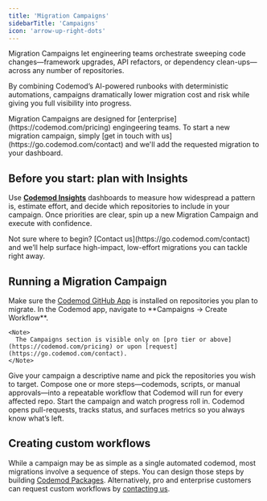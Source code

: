 ```yaml
---
title: 'Migration Campaigns'
sidebarTitle: 'Campaigns'
icon: 'arrow-up-right-dots'
---
```



Migration Campaigns let engineering teams orchestrate sweeping code changes—framework upgrades, API refactors, or dependency clean-ups—across any number of repositories.

By combining Codemod’s AI-powered runbooks with deterministic automations, campaigns dramatically lower migration cost and risk while giving you full visibility into progress.

<Info>
  Migration Campaigns are designed for [enterprise](https://codemod.com/pricing) engingeering teams. To start a new migration campaign, simply [get in touch with us](https://go.codemod.com/contact) and we'll add the requested migration to your dashboard.
</Info>

## Before you start: plan with Insights

Use **[Codemod Insights](/insights)** dashboards to measure how widespread a pattern is, estimate effort, and decide which repositories to include in your campaign. Once priorities are clear, spin up a new Migration Campaign and execute with confidence.

<Tip>
  Not sure where to begin? [Contact us](https://go.codemod.com/contact) and we’ll help surface high-impact, low-effort migrations you can tackle right away.
</Tip>

## Running a Migration Campaign

<Frame>
  <CodemodWorkflowsDemo />
</Frame>
<Tip>
  Make sure the <a href="https://github.com/apps/codemod">Codemod GitHub App</a> is installed on repositories you plan to migrate.
</Tip>

<Steps>
  <Step title="Open Migration Campaigns">
    In the Codemod app, navigate to **Campaigns -> Create Workflow**.

    <Note>
      The Campaigns section is visible only on [pro tier or above](https://codemod.com/pricing) or upon [request](https://go.codemod.com/contact).
    </Note>
  </Step>
  <Step title="Create campaign">
    Give your campaign a descriptive name and pick the repositories you wish to target.
  </Step>
  <Step title="Define workflow">
    Compose one or more steps—codemods, scripts, or manual approvals—into a repeatable workflow that Codemod will run for every affected repo.
  </Step>
  <Step title="Run & track">
    Start the campaign and watch progress roll in. Codemod opens pull-requests, tracks status, and surfaces metrics so you always know what’s left.
  </Step>
</Steps>

## Creating custom workflows

While a campaign may be as simple as a single automated codemod, most migrations involve a sequence of steps. You can design those steps by building [Codemod Packages](/cli/packages). Alternatively, pro and enterprise customers can request custom workflows by [contacting us](https://go.codemod.com/contact).

<Card title="Learn more about codemod packages →" icon="terminal" href="/cli/packages" />
